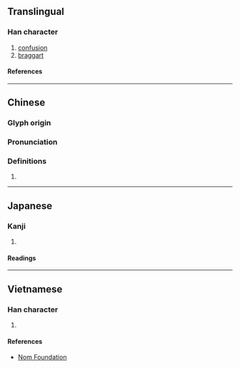 {{character info/new}}
==Translingual==

===Han character===
{{Han char|rn=61|rad=心|as=05|sn=8|four=97040|canj=PVE|ids=⿰忄奴}}

# [[confusion]]
# [[braggart]]

====References====
{{Han ref|kx=0380.110|dkj=10441|dj=0708.100|hdz=42288.070|uh=6013}}

----

==Chinese==
{{zh-forms}}

===Glyph origin===
{{Han etym}}

===Pronunciation===
{{zh-pron
|m=náo
|c=naau4
|mc=y
|oc=y
|cat=
}}

===Definitions===
{{zh-hanzi}}

# {{rfdef|zh}}

----

==Japanese==

===Kanji===
{{ja-kanji|grade=|rs=心05}}

# {{rfdef|ja|sort=心05}}

====Readings====
{{ja-readings
|goon=にょう<ねう
|kanon=どう<だう
|kun=みだ-れる
}}

----

==Vietnamese==

===Han character===
{{vi-readings|rs=心05|reading=nao}}

# {{rfdef|vi|sort=心05}}

====References====
* [http://nomfoundation.org/common/nom_details.php?codepoint=6013 Nom Foundation]